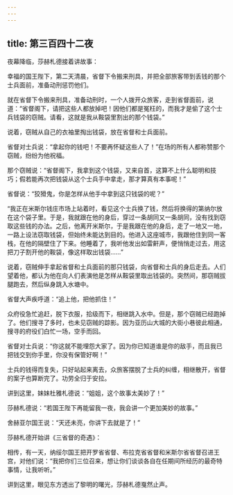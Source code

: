 ```yaml
---
---
---
```

title: 第三百四十二夜
---






夜幕降临，莎赫札德接着讲故事：





幸福的国王陛下，第二天清晨，省督下令搬来刑具，并把全部旅客带到丢钱的那个士兵面前，准备动刑惩罚他们。

就在省督下令搬来刑具，准备动刑时，一个人拨开众旅客，走到省督面前，说道：“省督阁下，请把这些人都放掉吧！因他们都是冤枉的，而我才是偷了这个士兵钱袋的窃贼。请看，这就是我从鞍袋里割出的那个钱袋。”

说着，窃贼从自己的衣袖里掏出钱袋，放在省督和士兵面前。

省督对士兵说：“拿起你的钱吧！不要再怀疑这些人了！”在场的所有人都称赞那个窃贼，纷纷为他祝福。

那个窃贼说：“省督阁下，我拿到这个钱袋，又来自首，这算不上什么聪明和技巧；假若能再次把钱袋从这个士兵手中拿走，那才算真有本事呢！”

省督说：“狡猾鬼，你是怎样从他手中拿到这只钱袋的呢？”

“我正在米斯尔钱庄市场上站着时，看见这个士兵换了钱，然后将换得的第纳尔放在这个袋子里。于是，我就跟在他的身后，穿过一条胡同又一条胡同，没有找到窃取这些钱的办法。之后，他离开米斯尔，于是我跟在他的身后，走了一地又一地，一路上设法窃取钱袋，但始终未能达到目的。他进入这座城市，我跟他住到同一客栈，在他的隔壁住了下来。他睡着了，我听他发出如雷鼾声，便悄悄走过去，用这把刀子割开他的鞍袋，像这样取出钱袋……”

说着，窃贼伸手拿起省督和士兵面前的那只钱袋，向省督和士兵的身后走去。人们望着他，都认为他在向人们表演他是怎样从鞍袋里取出钱袋的。突然间，那窃贼拔腿跑去，然后纵身跳入水塘中。

省督大声疾呼道：“追上他，把他抓住！”

众府役急忙追赶，脱下衣服，拾级而下，相继跳入水中。但是，那个窃贼已经跑掉了。他们搜寻了多时，也未见窃贼的踪影。因为亚历山大城的大街小巷彼此相通，搜寻的府役们白忙一场，空手而回。

省督对士兵说：“你这就不能埋怨大家了。因为你已知道谁是你的敌手，而且我已把钱交到你手里，你没有保管好啊！”

士兵的钱得而复失，只好站起来离去，众旅客摆脱了士兵的纠缠，相继散开，省督的案子也算断完了。功劳全归于安拉。





讲到这里，妹妹杜雅札德说：“姐姐，这个故事太美妙了！”

莎赫札德说：“若国王陛下再能留我一夜，我会讲一个更加美妙的故事。”

舍赫亚尔国王说：“天还未亮，你讲下去就是了！”





莎赫札德开始讲《三省督的奇遇》：

相传，有一天，纳绥尔国王把开罗省省督、布拉克省省督和米斯尔省省督召进王宫，对他们说：“我把你们三位召来，想让你们谈谈各自在任期间所经历的最奇特事情，让我听听。”





讲到这里，眼见东方透出了黎明的曙光，莎赫札德戛然止声。